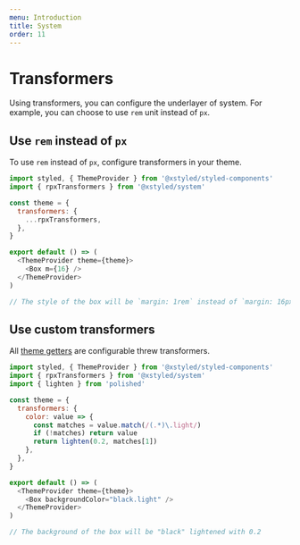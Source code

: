 ```yaml
---
menu: Introduction
title: System
order: 11
---
```


# Transformers

Using transformers, you can configure the underlayer of system. For example, you can choose to use `rem` unit instead of `px`.

## Use `rem` instead of `px`

To use `rem` instead of `px`, configure transformers in your theme.

```js
import styled, { ThemeProvider } from '@xstyled/styled-components'
import { rpxTransformers } from '@xstyled/system'

const theme = {
  transformers: {
    ...rpxTransformers,
  },
}

export default () => (
  <ThemeProvider theme={theme}>
    <Box m={16} />
  </ThemeProvider>
)

// The style of the box will be `margin: 1rem` instead of `margin: 16px`.
```

## Use custom transformers

All [theme getters](/docs/system-utilities/#theme-getters) are configurable threw transformers.

```js
import styled, { ThemeProvider } from '@xstyled/styled-components'
import { rpxTransformers } from '@xstyled/system'
import { lighten } from 'polished'

const theme = {
  transformers: {
    color: value => {
      const matches = value.match(/(.*)\.light/)
      if (!matches) return value
      return lighten(0.2, matches[1])
    },
  },
}

export default () => (
  <ThemeProvider theme={theme}>
    <Box backgroundColor="black.light" />
  </ThemeProvider>
)

// The background of the box will be "black" lightened with 0.2
```
